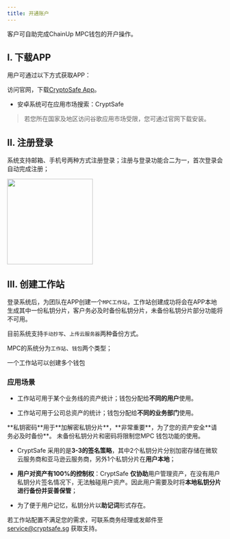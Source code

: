 ```yaml
---
title: 开通账户
---
```



客户可自助完成ChainUp MPC钱包的开户操作。



## I. 下载APP

用户可通过以下方式获取APP：

访问官网，下载[CryptoSafe App](https://www.cryptsafe.sg/download)。

* 安卓系统可在应用市场搜索：CryptSafe
> 若您所在国家及地区访问谷歌应用市场受限，您可通过官网下载安装。

## II. 注册登录

系统支持邮箱、手机号两种方式注册登录；注册与登录功能合二为一，首次登录会自动完成注册；

<div className="w-full flex items-center justify-center">
    <img src="/images/apis/login-cn.png" width="200"/>
</div>


## III. 创建工作站

登录系统后，为团队在APP创建一个`MPC工作站`，工作站创建成功将会在APP本地生成其中一份私钥分片，客户务必及时备份私钥分片，未备份私钥分片部分功能将不可用。

目前系统支持`手动抄写`、`上传云服务器`两种备份方式。

MPC的系统分为`工作站`、`钱包`两个类型；

<Tip>
一个工作站可以创建多个钱包
</Tip>


### 应用场景

* 工作站可用于某个业务线的资产统计；钱包分配给**不同的用户**使用。

* 工作站可用于公司总资产的统计；钱包分配给**不同的业务部门**使用。

<Warning>
**私钥密码**用于**加解密私钥分片**，**非常重要**，为了您的资产安全**请务必及时备份**。 未备份私钥分片和密码将限制您MPC 钱包功能的使用。
</Warning>

* CryptSafe 采用的是**3-3的签名策略**，其中2个私钥分片分别加密存储在微软云服务商和亚马逊云服务商，另外1个私钥分片在**用户本地**；

* **用户对资产有100%的控制权**：CryptSafe **仅协助**用户管理资产，在没有用户私钥分片签名情况下，无法触碰用户资产。因此用户需要及时将**本地私钥分片进行备份并妥善保管**；

* 为了便于用户记忆，私钥分片以**助记词**形式存在。

若工作站配置不满足您的需求，可联系商务经理或发邮件至 service@cryptsafe.sg 获取支持。